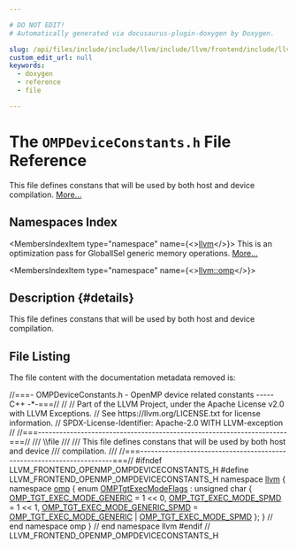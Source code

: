 ```yaml
---

# DO NOT EDIT!
# Automatically generated via docusaurus-plugin-doxygen by Doxygen.

slug: /api/files/include/include/llvm/include/llvm/frontend/include/llvm/frontend/openmp/ompdeviceconstants-h
custom_edit_url: null
keywords:
  - doxygen
  - reference
  - file

---
```





# The `OMPDeviceConstants.h` File Reference

<DoxygenPage pluginConfig={pluginConfig}>

This file defines constans that will be used by both host and device compilation. <a href="#details">More...</a>

## Namespaces Index

<MembersIndex>

<MembersIndexItem
  type="namespace"
  name={<><a href="/docs/api/namespaces/llvm">llvm</a></>}>
This is an optimization pass for GlobalISel generic memory operations. <a href="/docs/api/namespaces/llvm/#details">More...</a>
</MembersIndexItem>

<MembersIndexItem
  type="namespace"
  name={<><a href="/docs/api/namespaces/llvm/omp">llvm::omp</a></>}>
</MembersIndexItem>

</MembersIndex>

## Description {#details}

This file defines constans that will be used by both host and device compilation.

## File Listing

The file content with the documentation metadata removed is:

<ProgramListing>

<Link id="l00001" /><CodeLine lineNumber="1"><Highlight kind="comment">//===- OMPDeviceConstants.h - OpenMP device related constants ----- C++ -&#42;-===//</Highlight><Highlight kind="normal"></Highlight></CodeLine>
<Link id="l00002" /><CodeLine lineNumber="2"><Highlight kind="normal"></Highlight><Highlight kind="comment">//</Highlight><Highlight kind="normal"></Highlight></CodeLine>
<Link id="l00003" /><CodeLine lineNumber="3"><Highlight kind="normal"></Highlight><Highlight kind="comment">// Part of the LLVM Project, under the Apache License v2.0 with LLVM Exceptions.</Highlight><Highlight kind="normal"></Highlight></CodeLine>
<Link id="l00004" /><CodeLine lineNumber="4"><Highlight kind="normal"></Highlight><Highlight kind="comment">// See https://llvm.org/LICENSE.txt for license information.</Highlight><Highlight kind="normal"></Highlight></CodeLine>
<Link id="l00005" /><CodeLine lineNumber="5"><Highlight kind="normal"></Highlight><Highlight kind="comment">// SPDX-License-Identifier: Apache-2.0 WITH LLVM-exception</Highlight><Highlight kind="normal"></Highlight></CodeLine>
<Link id="l00006" /><CodeLine lineNumber="6"><Highlight kind="normal"></Highlight><Highlight kind="comment">//</Highlight><Highlight kind="normal"></Highlight></CodeLine>
<Link id="l00007" /><CodeLine lineNumber="7"><Highlight kind="normal"></Highlight><Highlight kind="comment">//===----------------------------------------------------------------------===//</Highlight><Highlight kind="comment"></Highlight></CodeLine>
<Link id="l00008" /><CodeLine lineNumber="8"><Highlight kind="comment">/// \\file</Highlight></CodeLine>
<Link id="l00009" /><CodeLine lineNumber="9"><Highlight kind="comment">///</Highlight></CodeLine>
<Link id="l00010" /><CodeLine lineNumber="10"><Highlight kind="comment">/// This file defines constans that will be used by both host and device</Highlight></CodeLine>
<Link id="l00011" /><CodeLine lineNumber="11"><Highlight kind="comment">/// compilation.</Highlight></CodeLine>
<Link id="l00012" /><CodeLine lineNumber="12"><Highlight kind="comment">///</Highlight><Highlight kind="normal"></Highlight></CodeLine>
<Link id="l00013" /><CodeLine lineNumber="13"><Highlight kind="normal"></Highlight><Highlight kind="comment">//===----------------------------------------------------------------------===//</Highlight><Highlight kind="normal"></Highlight></CodeLine>
<Link id="l00014" /><CodeLine lineNumber="14"><Highlight kind="normal"></Highlight></CodeLine>
<Link id="l00015" /><CodeLine lineNumber="15"><Highlight kind="normal"></Highlight><Highlight kind="preprocessor">#ifndef LLVM&#95;FRONTEND&#95;OPENMP&#95;OMPDEVICECONSTANTS&#95;H</Highlight><Highlight kind="normal"></Highlight></CodeLine>
<Link id="l00016" /><CodeLine lineNumber="16"><Highlight kind="normal"></Highlight><Highlight kind="preprocessor">#define LLVM&#95;FRONTEND&#95;OPENMP&#95;OMPDEVICECONSTANTS&#95;H</Highlight><Highlight kind="normal"></Highlight></CodeLine>
<Link id="l00017" /><CodeLine lineNumber="17"><Highlight kind="normal"></Highlight></CodeLine>
<Link id="l00018" /><CodeLine lineNumber="18"><Highlight kind="normal"></Highlight><Highlight kind="keyword">namespace </Highlight><Highlight kind="normal"><a href="/docs/api/namespaces/llvm">llvm</a> &#123;</Highlight></CodeLine>
<Link id="l00019" /><CodeLine lineNumber="19"><Highlight kind="normal"></Highlight><Highlight kind="keyword">namespace </Highlight><Highlight kind="normal"><a href="/docs/api/namespaces/llvm/omp">omp</a> &#123;</Highlight></CodeLine>
<Link id="l00020" /><CodeLine lineNumber="20"><Highlight kind="normal"></Highlight></CodeLine>
<Link id="l00021" /><CodeLine lineNumber="21" lineLink="/docs/api/namespaces/llvm/omp/#aa0c0d79dafb0d22308ce48808689f430"><Highlight kind="normal"></Highlight><Highlight kind="keyword">enum</Highlight><Highlight kind="normal"> <a href="/docs/api/namespaces/llvm/omp/#aa0c0d79dafb0d22308ce48808689f430">OMPTgtExecModeFlags</a> : </Highlight><Highlight kind="keywordtype">unsigned</Highlight><Highlight kind="normal"> </Highlight><Highlight kind="keywordtype">char</Highlight><Highlight kind="normal"> &#123;</Highlight></CodeLine>
<Link id="l00022" /><CodeLine lineNumber="22" lineLink="/docs/api/namespaces/llvm/omp/#aa0c0d79dafb0d22308ce48808689f430afa583a38ff705195c9bce9dec0c5eff8"><Highlight kind="normal">  <a href="/docs/api/namespaces/llvm/omp/#aa0c0d79dafb0d22308ce48808689f430afa583a38ff705195c9bce9dec0c5eff8">OMP&#95;TGT&#95;EXEC&#95;MODE&#95;GENERIC</a> = 1 &lt;&lt; 0,</Highlight></CodeLine>
<Link id="l00023" /><CodeLine lineNumber="23" lineLink="/docs/api/namespaces/llvm/omp/#aa0c0d79dafb0d22308ce48808689f430a338c51f37ed4e4b2c9973a383c566c19"><Highlight kind="normal">  <a href="/docs/api/namespaces/llvm/omp/#aa0c0d79dafb0d22308ce48808689f430a338c51f37ed4e4b2c9973a383c566c19">OMP&#95;TGT&#95;EXEC&#95;MODE&#95;SPMD</a> = 1 &lt;&lt; 1,</Highlight></CodeLine>
<Link id="l00024" /><CodeLine lineNumber="24" lineLink="/docs/api/namespaces/llvm/omp/#aa0c0d79dafb0d22308ce48808689f430a3a7132dd26b3986109b8fffccd140f41"><Highlight kind="normal">  <a href="/docs/api/namespaces/llvm/omp/#aa0c0d79dafb0d22308ce48808689f430a3a7132dd26b3986109b8fffccd140f41">OMP&#95;TGT&#95;EXEC&#95;MODE&#95;GENERIC&#95;SPMD</a> =</Highlight></CodeLine>
<Link id="l00025" /><CodeLine lineNumber="25"><Highlight kind="normal">      <a href="/docs/api/namespaces/llvm/omp/#aa0c0d79dafb0d22308ce48808689f430afa583a38ff705195c9bce9dec0c5eff8">OMP&#95;TGT&#95;EXEC&#95;MODE&#95;GENERIC</a> | <a href="/docs/api/namespaces/llvm/omp/#aa0c0d79dafb0d22308ce48808689f430a338c51f37ed4e4b2c9973a383c566c19">OMP&#95;TGT&#95;EXEC&#95;MODE&#95;SPMD</a></Highlight></CodeLine>
<Link id="l00026" /><CodeLine lineNumber="26"><Highlight kind="normal">&#125;;</Highlight></CodeLine>
<Link id="l00027" /><CodeLine lineNumber="27"><Highlight kind="normal"></Highlight></CodeLine>
<Link id="l00028" /><CodeLine lineNumber="28"><Highlight kind="normal">&#125; </Highlight><Highlight kind="comment">// end namespace omp</Highlight><Highlight kind="normal"></Highlight></CodeLine>
<Link id="l00029" /><CodeLine lineNumber="29"><Highlight kind="normal">&#125; </Highlight><Highlight kind="comment">// end namespace llvm</Highlight><Highlight kind="normal"></Highlight></CodeLine>
<Link id="l00030" /><CodeLine lineNumber="30"><Highlight kind="normal"></Highlight></CodeLine>
<Link id="l00031" /><CodeLine lineNumber="31"><Highlight kind="normal"></Highlight><Highlight kind="preprocessor">#endif </Highlight><Highlight kind="comment">// LLVM&#95;FRONTEND&#95;OPENMP&#95;OMPDEVICECONSTANTS&#95;H</Highlight><Highlight kind="normal"></Highlight></CodeLine>

</ProgramListing>

</DoxygenPage>
